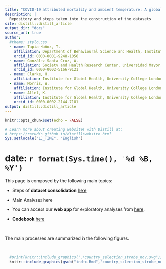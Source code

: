 ```yaml
---
title: "COVID-19 attributed mortality and ambient temperature: A global ecological study using a two-stage regression model"
description: |
  Repository and steps taken into the construction of the datasets
site: distill::distill_article
output_dir: "docs"
source_url: true
author:
  #theme: stylo.css
  - name: Tapia-Muñoz, T.
    affiliation: Department of Behavioural Science and Health, Institute of Epidemiology and Health Care, University College London, United Kingdom
    orcid_id: 0000-0001-9248-1056
  - name: González-Santa Cruz, A. 
    affiliation: Society and Health Research Center, Universidad Mayor, Chile. Professor of Quantitative Methodologies, Data Science, Universidad Mayor, Chile
    orcid_id: 0000-0002-5166-9121
  - name: Clarke, H. 
    affiliation: Institute for Global Health, University College London, United Kingdom
  - name: Morris, W. 
    affiliation: Institute for Global Health, University College London, United Kingdom
  - name: Allel, K. 
    affiliation: Institute for Global Health, University College London, United Kingdom. Millennium Initiative for Collaborative Research in Bacterial Resistance (MICROB-R), Chile
    orcid_id: 0000-0002-2144-7181
output: distill::distill_article
---
```


```r
knitr::opts_chunk$set(echo = FALSE)

# Learn more about creating websites with Distill at:
# https://rstudio.github.io/distill/website.html
Sys.setlocale("LC_TIME", "English")
```

# date: `r format(Sys.time(), '%d %B, %Y')`

This page is composed by the following main topics:

- Steps of **dataset consolidation** [here](Dataset_Cons_post_ago.html)

- Main Analyses [here](Analyses.html)
  
- You can access our **web app** for exploratory analyses from [here](https://agscl.shinyapps.io/application).
  
- **Codebook** [here](codebook.html)

<br>

The main processes are summarized in the following figures.

<br>

```r
  #print(knitr::include_graphics("./country_selection_strobe_nov.svg"))
  knitr::include_graphics(gsub("index.Rmd","country_selection_strobe_nov.svg",rstudioapi::getSourceEditorContext()$path))

```
